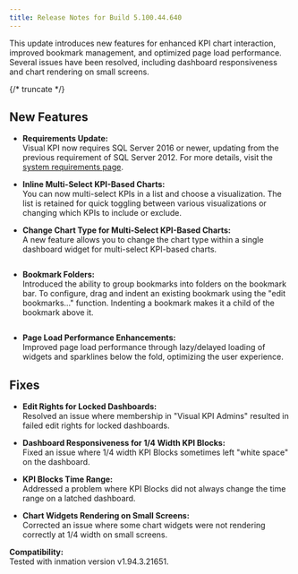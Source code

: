```yaml
---
title: Release Notes for Build 5.100.44.640
---
```


This update introduces new features for enhanced KPI chart interaction, improved bookmark management, and optimized page load performance. Several issues have been resolved, including dashboard responsiveness and chart rendering on small screens.

{/* truncate */}

## New Features

- **Requirements Update:**  
  Visual KPI now requires SQL Server 2016 or newer, updating from the previous requirement of SQL Server 2012. For more details, visit the [system requirements page](https://www.transpara.com/system-requirements).

- **Inline Multi-Select KPI-Based Charts:**  
  You can now multi-select KPIs in a list and choose a visualization. The list is retained for quick toggling between various visualizations or changing which KPIs to include or exclude.

- **Change Chart Type for Multi-Select KPI-Based Charts:**  
  A new feature allows you to change the chart type within a single dashboard widget for multi-select KPI-based charts.

<Image
src="media/changelog/multi-select-kpi-charts.gif"
alt=""
/>

- **Bookmark Folders:**  
  Introduced the ability to group bookmarks into folders on the bookmark bar. To configure, drag and indent an existing bookmark using the "edit bookmarks…" function. Indenting a bookmark makes it a child of the bookmark above it.

<Image
src="media/changelog/bookmark-folders.gif"
alt=""
/>

- **Page Load Performance Enhancements:**  
  Improved page load performance through lazy/delayed loading of widgets and sparklines below the fold, optimizing the user experience.

## Fixes

- **Edit Rights for Locked Dashboards:**  
  Resolved an issue where membership in "Visual KPI Admins" resulted in failed edit rights for locked dashboards.

- **Dashboard Responsiveness for 1/4 Width KPI Blocks:**  
  Fixed an issue where 1/4 width KPI Blocks sometimes left "white space" on the dashboard.

- **KPI Blocks Time Range:**  
  Addressed a problem where KPI Blocks did not always change the time range on a latched dashboard.

- **Chart Widgets Rendering on Small Screens:**  
  Corrected an issue where some chart widgets were not rendering correctly at 1/4 width on small screens.

**Compatibility:**  
Tested with inmation version v1.94.3.21651.